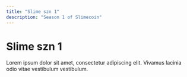 ```yaml
---
title: "Slime szn 1"
description: "Season 1 of Slimecoin"
---
```


# Slime szn 1

Lorem ipsum dolor sit amet, consectetur adipiscing elit. Vivamus lacinia odio vitae vestibulum vestibulum.
